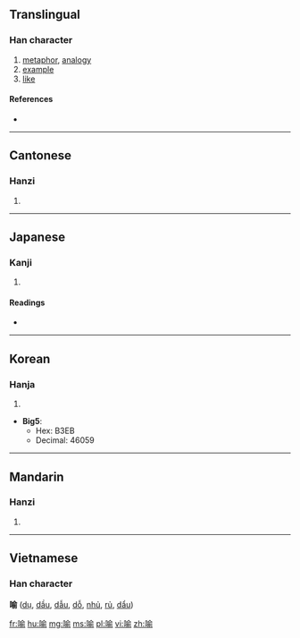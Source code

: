 {{also|喩}}
==Translingual==

===Han character===
{{Han char|rn=30|rad=口|as=09|sn=12|four=6802<sub>1</sub>|canj=口人一弓 (ROMN)}}

# [[metaphor]], [[analogy]]
# [[example]]
# [[like]]

====References====
* {{Han ref|kx=0201.121|dj=0421.200|hdz=10657.080|uh=55BB|ud=21947}}

----

==Cantonese==

===Hanzi===
{{yue-hanzi|jyut=|y=yu6}}

# {{defn|Cantonese|sort=口09}}

----

==Japanese==

===Kanji===
{{ja-kanji|grade=|rs=口09}}

# {{defn|Japanese|sort=口09}}

====Readings====
* {{ja-readings|on=[[ゆ]] (yu)|kun=[[さとす]] (satosu), [[さとる]] (satoru), [[たとえる]] (tatoeru)}}

----

==Korean==

===Hanja===
{{ko-hanja|hangeul=유|rv=yu|mr=yu}}

# {{defn|Korean|sort=口09}}

* '''Big5''':
** Hex: B3EB
** Decimal: 46059

----

==Mandarin==

===Hanzi===
{{cmn-hanzi|pin=[[yù]] ([[yu4]])|wg=yü<sup>4</sup>}}
#{{defn|Mandarin|sort=口09}}

----

==Vietnamese==
===Han character===
'''喻''' ([[dụ]], [[dầu]], [[dẫu]], [[dỗ]], [[nhủ]], [[rủ]], [[dẩu]])

[[fr:喻]]
[[hu:喻]]
[[mg:喻]]
[[ms:喻]]
[[pl:喻]]
[[vi:喻]]
[[zh:喻]]